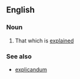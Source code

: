 ==English==

===Noun===
{{wikipedia}}
{{en-noun|explananda}}

# That which is [[explained]]

===See also===
* [[explicandum]]